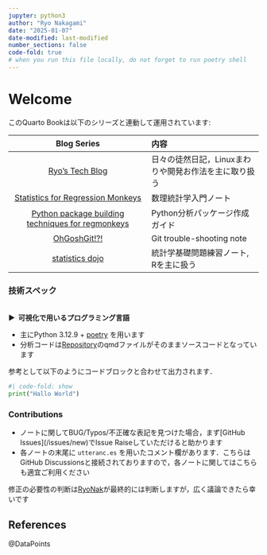 ```yaml
---
jupyter: python3
author: "Ryo Nakagami"
date: "2025-01-07"
date-modified: last-modified
number_sections: false
code-fold: true
# when you run this file locally, do not forget to run poetry shell
---
```


# Welcome {.unnumbered}

このQuarto Bookは以下のシリーズと連動して運用されています:

|Blog Series|内容|
|:---:|:---|
|[Ryo's Tech Blog](https://ryonakagami.github.io/)|日々の徒然日記，Linuxまわりや開発お作法を主に取り扱う|
|[Statistics for Regression Monkeys](https://ryonakagami.github.io/statistics-for-regression-monkey/)|数理統計学入門ノート|
|[Python package building techniques for regmonkeys](https://ryonakagami.github.io/python-statisticalpackage-techniques/)|Python分析パッケージ作成ガイド|
|[OhGoshGit!?!](https://ohgoshgit.github.io/)|Git trouble-shooting note|
|[statistics dojo](https://ryonakagami.github.io/statistics_dojo/)|統計学基礎問題練習ノート, Rを主に扱う|


### 技術スペック

<br><strong > &#9654;&nbsp; 可視化で用いるプログラミング言語</strong>

- 主にPython 3.12.9 + [poetry](https://python-poetry.org/) を用います
- 分析コードは[Repository](<repository url>)のqmdファイルがそのままソースコードとなっています

参考として以下のようにコードブロックと合わせて出力されます．

```python
#| code-fold: show
print("Hallo World")
```



### Contributions

- ノートに関してBUG/Typos/不正確な表記を見つけた場合，まず[GitHub Issues](<repository url>/issues/new)でIssue Raiseしていただけると助かります
- 各ノートの末尾に `utteranc.es` を用いたコメント欄があります．こちらはGitHub Discussionsと接続されておりますので，各ノートに関してはこちらも適宜ご利用ください

修正の必要性の判断は[RyoNak](https://github.com/RyoNakagami)が最終的には判断しますが，広く議論できたら幸いです


References
----------
::: {#refs}
@DataPoints
:::
